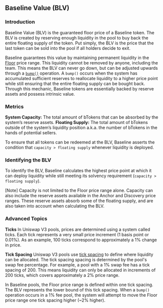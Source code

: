 
## Baseline Value (BLV)

### Introduction
Baseline Value (BLV) is the guaranteed floor price of a Baseline token. The BLV is created by reserving enough liquidity in the pool to buy back the entire floating supply of the token. Put simply, the BLV is the price that the last token can be sold into the pool if all holders decide to exit. 

Baseline guarantees this value by maintaining permanent liquidity in the [Floor](#floor) price range. This liquidity cannot be removed by anyone, including the team. This means the BLV can never go down, but can be adjusted upwards through a [`bump()`](#bump) operation. A `bump()` occurs when the system has accumulated sufficient reserves to reallocate liquidity to a higher price point while still ensuring that the entire floating supply can be bought back. Through this mechanic, Baseline tokens are essentially backed by reserve assets and possess intrinsic value. 

### Metrics
**System Capacity:** The total amount of bTokens that can be absorbed by the system’s reserve assets.
**Floating Supply:** The total amount of bTokens outside of the system’s liquidity position a.k.a. the number of bTokens in the hands of potential sellers.

To ensure that all tokens can be redeemed at the BLV, Baseline asserts the condition that `capacity > floating supply` whenever liquidity is deployed.
### Identifying the BLV
To identify the BLV, Baseline calculates the highest price point at which it can deploy liquidity while still meeting its solvency requirement (`capacity > floating supply`). 

<Callout>
[Note] Capacity is not limited to the Floor price range alone. Capacity can also include the reserve assets available in the Anchor and Discovery price ranges. These reserve assets absorb some of the floating supply, and are also taken into account when calculating the BLV. 
</Callout>

### Advanced Topics
**Ticks**
In Uniswap V3 pools, prices are determined using a system called ticks. Each tick represents a very small price increment (1 basis point or 0.01%). As an example, 100 ticks correspond to approximately a 1% change in price.

**Tick Spacing**
Uniswap V3 pools use [tick spacing](https://support.uniswap.org/hc/en-us/articles/21069524840589-What-is-a-tick-when-providing-liquidity) to define where liquidity can be allocated. The tick spacing spacing is determined by the pool's swap fee percentage. For example, a pool with a 1% swap fee has a tick spacing of 200. This means liquidity can only be allocated in increments of 200 ticks, which covers approximately a 2% price range.

In Baseline pools, the Floor price range is defined within one tick spacing. The BLV represents the lower bound of this tick spacing. When a `bump()` operation occurs in a 1% fee pool, the system will attempt to move the Floor price range one tick spacing higher (~2% higher).
